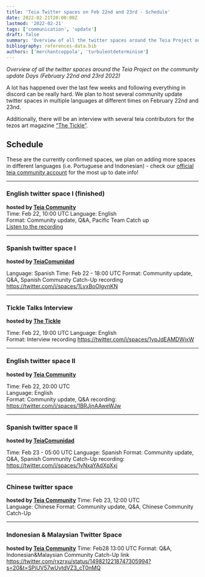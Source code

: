 ```yaml
---
title: 'Teia Twitter spaces on Feb 22nd and 23rd - Schedule'
date: 2022-02-21T20:00:00Z
lastmod: '2022-02-21'
tags: ['communication', 'update']
draft: false
summary: 'Overview of all the twitter spaces around the Teia Project on the community update Days (February 22nd and 23rd 2022)'
bibliography: references-data.bib
authors: ['merchantcoppola', 'turbulentdeterminism']
---
```

_Overview of all the twitter spaces around the Teia Project on the community update Days (February 22nd and 23rd 2022)_


A lot has happened over the last few weeks and following everything in discord can be really hard. We plan to host several community update twitter spaces in multiple languages at different times on February 22nd and 23nd.    

Additionally, there will be an interview with several teia contributors for the tezos art magazine [“The Tickle”](https://twitter.com/InWarhol).  

## Schedule
These are the currently confirmed spaces, we plan on adding more spaces in different languages (i.e. Portuguese and Indonesian) - check our [official teia community account](https://twitter.com/TeiaCommunity) for the most up to date info!  
***  
### English twitter space I (finished)
**hosted by [Teia Community](https://twitter.com/TeiaCommunity)**  
Time: Feb 22, 10:00 UTC
Language: English    
Format: Community update, Q&A, Pacific Team Catch up  
[Listen to the recording](https://twitter.com/i/spaces/1lDGLLmqdMoGm)  
***
### Spanish twitter space I 
**hosted by [TeiaComunidad](https://twitter.com/TeiaComunidad)**

Language: Spanish
Time: Feb 22 - 18:00 UTC
Format: Community update, Q&A, Spanish Community Catch-Up
recording https://twitter.com/i/spaces/1LyxBoOlgvnKN
***
### Tickle Talks Interview 
**hosted by [The Tickle](https://twitter.com/InWarhol)** 

Time: Feb 22, 19:00 UTC
Language: English  
Format: Interview
recording https://twitter.com/i/spaces/1ypJdEAMDWjxW 
***
### English twitter space II
**hosted by [Teia Community](https://twitter.com/TeiaCommunity)** 

Time: Feb 22, 20:00 UTC  
Language: English  
Format: Community update, Q&A 
recording: https://twitter.com/i/spaces/1BRJjnAAweWJw
***
### Spanish twitter space II 
**hosted by [TeiaComunidad](https://twitter.com/TeiaComunidad)**

Time: Feb 23 - 05:00 UTC
Language: Spanish
Format: Community update, Q&A, Spanish Community Catch-Up
recording: https://twitter.com/i/spaces/1yNxaYAdXpXxj
***
### Chinese twitter space 
**hosted by [Teia Community](https://twitter.com/TeiaCommunity)**
Time: Feb 23, 12:00 UTC  
Language: Chinese
Format: Community update, Q&A, Chinese Community Catch-Up

***
### Indonesian & Malaysian Twitter Space 

**hosted by [Teia Community](https://twitter.com/rxzrxu)**
Time: Feb28 13:00 UTC 
Format: Q&A, Indonesian&Malaysian Community Catch-Up
link https://twitter.com/rxzrxu/status/1498212218747305994?s=20&t=SPiUV57wUvtdVZ3_cT0nMQ
